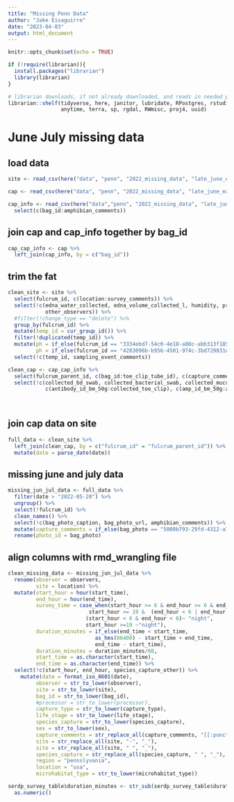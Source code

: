 ```yaml
---
title: "Missing Penn Data"
author: "Jake Eisaguirre"
date: "2023-04-03"
output: html_document
---
```


```r
knitr::opts_chunk$set(echo = TRUE)

if (!require(librarian)){
  install.packages("librarian")
  library(librarian)
}

# librarian downloads, if not already downloaded, and reads in needed packages
librarian::shelf(tidyverse, here, janitor, lubridate, RPostgres, rstudioapi, DBI, parsedate, stringr, hms,
                 anytime, terra, sp, rgdal, RWmisc, proj4, uuid)
```

# June July missing data

## load data
```r
site <- read_csv(here("data", "penn", "2022_missing_data", "late_june_early_july", "missing_sites.csv"))

cap <- read_csv(here("data", "penn", "2022_missing_data", "late_june_early_july", "missing_cap_data.csv"))

cap_info <- read_csv(here("data","penn", "2022_missing_data", "late_june_early_july", "cap_info.csv")) %>% 
  select(c(bag_id:amphibian_comments))

```

## join cap and cap_info together by bag_id
```r

cap_cap_info <- cap %>% 
  left_join(cap_info, by = c("bag_id"))

```


## trim the fat
```r

clean_site <- site %>% 
  select(fulcrum_id, c(location:survey_comments)) %>% 
  select(!c(edna_water_collected, edna_volume_collected_l, humidity, pressure, elevation, dissolved_oxygen, survey_type, survey_type_other,
            other_observers)) %>% 
  #filter(!change_type == "delete") %>% 
  group_by(fulcrum_id) %>% 
  mutate(temp_id = cur_group_id()) %>%  
  filter(!duplicated(temp_id)) %>% 
  mutate(ph = if_else(fulcrum_id == "3334ebd7-54c0-4e18-a80c-abb313f185f1", 7.65, ph),
         ph = if_else(fulcrum_id == "4283096b-b956-4501-974c-3bd729831d91", 6.28, ph)) %>% 
  select(!c(temp_id, sampling_event_comments))

clean_cap <- cap_cap_info %>% 
  select(fulcrum_parent_id, c(bag_id:toe_clip_tube_id), c(capture_comments:amphibian_comments)) %>% 
  select(!c(collected_bd_swab, collected_bacterial_swab, collected_mucus_sample, collected_amp_sample, collected_toe_clip, collected_antibody_sample,
            c(antibody_id_bm_50g:collected_toe_clip), c(amp_id_bm_50g:amp_id_bm_100g_2), capture_type_other))
  
  

```

## join cap data on site
```r

full_data <- clean_site %>% 
  left_join(clean_cap, by = c("fulcrum_id" = "fulcrum_parent_id")) %>% 
  mutate(date = parse_date(date))

```

## missing june and july data
```r

missing_jun_jul_data <- full_data %>% 
  filter(date > "2022-05-20") %>% 
  ungroup() %>% 
  select(!fulcrum_id) %>% 
  clean_names() %>% 
  select(!c(bag_photo_caption, bag_photo_url, amphibian_comments)) %>% 
  mutate(capture_comments = if_else(bag_photo == "5000b793-29fd-4312-a71b-4de60f840f21", "dead and decaying", capture_comments)) %>% 
  rename(photo_id = bag_photo)

```

## align columns with rmd_wrangling file
```r

clean_missing_data <- missing_jun_jul_data %>% 
  rename(observer = observers,
         site = location) %>% 
  mutate(start_hour = hour(start_time),
         end_hour = hour(end_time),
         survey_time = case_when(start_hour >= 6 & end_hour >= 6 & end_hour < 19 ~ "day", 
                          start_hour >= 19 &  (end_hour < 6 | end_hour <= 23) |
                         (start_hour < 6 & end_hour < 6)~ "night",
                         start_hour >=19 ~"night"),
         duration_minutes = if_else(end_time < start_time,
                            as_hms(86400) - start_time + end_time,
                            end_time - start_time),
         duration_minutes = duration_minutes/60,
         start_time = as.character(start_time),
         end_time = as.character(end_time)) %>% 
  select(!c(start_hour, end_hour, species_capture_other)) %>% 
    mutate(date = format_iso_8601(date),
         observer = str_to_lower(observer),
         site = str_to_lower(site),
         bag_id = str_to_lower(bag_id),
         #processor = str_to_lower(processor),
         capture_type = str_to_lower(capture_type),
         life_stage = str_to_lower(life_stage),
         species_capture = str_to_lower(species_capture),
         sex = str_to_lower(sex),
         capture_comments = str_replace_all(capture_comments, "[[:punct:]]", ""),
         site = str_replace_all(site, "-", "_"),
         site = str_replace_all(site, " ", "_"),
         species_capture = str_replace_all(species_capture, " ", "_"),
         region = "pennslyvania",
         location = "usa",
         microhabitat_type = str_to_lower(microhabitat_type))

serdp_survey_table$duration_minutes <- str_sub(serdp_survey_table$duration_minutes, -4) %>% 
  as.numeric()



```

